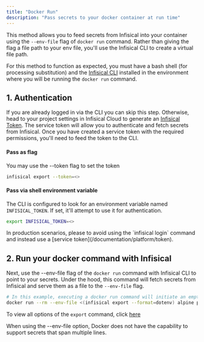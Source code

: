 ---
title: "Docker Run"
description: "Pass secrets to your docker container at run time"
---

This method allows you to feed secrets from Infisical into your container using the `--env-file` flag of `docker run` command. 
Rather than giving the flag a file path to your env file, you'll use the Infisical CLI to create a virtual file path.

For this method to function as expected, you must have a bash shell (for processing substitution) and the [Infisical CLI](../../cli/overview) installed in the environment where you will be running the `docker run` command.

## 1. Authentication

If you are already logged in via the CLI you can skip this step. Otherwise, head to your project settings in Infisical Cloud to generate an [Infisical Token](/documentation/platform/token). The service token will allow you to authenticate and fetch secrets from Infisical. 
Once you have created a service token with the required permissions, you'll need to feed the token to the CLI. 

#### Pass as flag
You may use the --token flag to set the token 

```bash
infisical export --token=<>
```

#### Pass via shell environment variable
The CLI is configured to look for an environment variable named `INFISICAL_TOKEN`. If set, it'll attempt to use it for authentication.

```bash
export INFISICAL_TOKEN=<>
```

<Warning>
  In production scenarios, please to avoid using the `infisical login` command and instead use a [service token](/documentation/platform/token).
</Warning>

## 2. Run your docker command with Infisical 
Next, use the --env-file flag of the `docker run` command with Infisical CLI to point to your secrets. 
Under the hood, this command will fetch secrets from Infisical and serve them as a file to the `--env-file` flag. 

```bash
# In this example, executing a docker run command will initiate an empty Alpine container and display the environment variables passed to it by Infisical.
docker run --rm --env-file <(infisical export --format=dotenv) alpine printenv
```

To view all options of the `export` command, click [here](../../cli/commands/export)


<Warning>
  When using the --env-file option, Docker does not have the capability to support secrets that span multiple lines.
</Warning>
